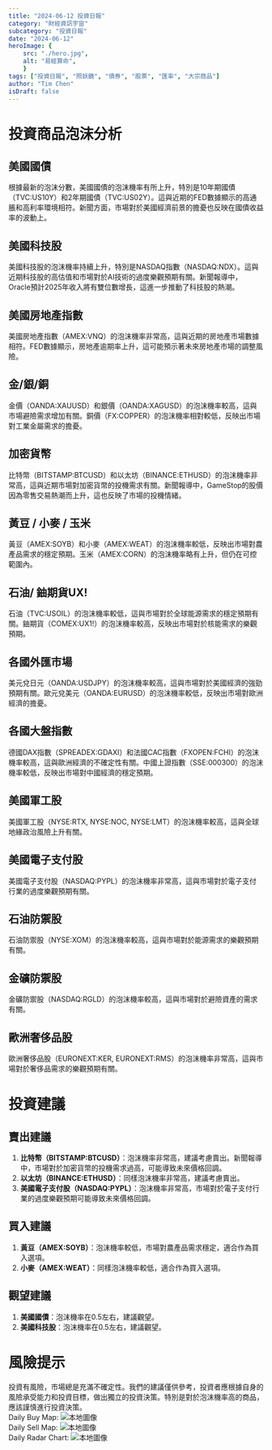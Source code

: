 ```yaml
---
title: "2024-06-12 投資日報"
category: "財經資訊宇宙"
subcategory: "投資日報"
date: "2024-06-12"
heroImage: {
    src: "./hero.jpg",
    alt: "易經算命",
    }
tags: ["投資日報", "照妖鏡", "債券", "股票", "匯率", "大宗商品"]
author: "Tim Chen"
isDraft: false
---
```

# 投資商品泡沫分析

## 美國國債
根據最新的泡沫分數，美國國債的泡沫機率有所上升，特別是10年期國債（TVC:US10Y）和2年期國債（TVC:US02Y）。這與近期的FED數據顯示的高通脹和高利率環境相符。新聞方面，市場對於美國經濟前景的擔憂也反映在國債收益率的波動上。

## 美國科技股
美國科技股的泡沫機率持續上升，特別是NASDAQ指數（NASDAQ:NDX）。這與近期科技股的高估值和市場對於AI技術的過度樂觀預期有關。新聞報導中，Oracle預計2025年收入將有雙位數增長，這進一步推動了科技股的熱潮。

## 美國房地產指數
美國房地產指數（AMEX:VNQ）的泡沫機率非常高，這與近期的房地產市場數據相符。FED數據顯示，房地產逾期率上升，這可能預示著未來房地產市場的調整風險。

## 金/銀/銅
金價（OANDA:XAUUSD）和銀價（OANDA:XAGUSD）的泡沫機率較高，這與市場避險需求增加有關。銅價（FX:COPPER）的泡沫機率相對較低，反映出市場對工業金屬需求的擔憂。

## 加密貨幣
比特幣（BITSTAMP:BTCUSD）和以太坊（BINANCE:ETHUSD）的泡沫機率非常高，這與近期市場對加密貨幣的投機需求有關。新聞報導中，GameStop的股價因為零售交易熱潮而上升，這也反映了市場的投機情緒。

## 黃豆 / 小麥 / 玉米
黃豆（AMEX:SOYB）和小麥（AMEX:WEAT）的泡沫機率較低，反映出市場對農產品需求的穩定預期。玉米（AMEX:CORN）的泡沫機率略有上升，但仍在可控範圍內。

## 石油/ 鈾期貨UX!
石油（TVC:USOIL）的泡沫機率較低，這與市場對於全球能源需求的穩定預期有關。鈾期貨（COMEX:UX1!）的泡沫機率較高，反映出市場對於核能需求的樂觀預期。

## 各國外匯市場
美元兌日元（OANDA:USDJPY）的泡沫機率較高，這與市場對於美國經濟的強勁預期有關。歐元兌美元（OANDA:EURUSD）的泡沫機率較低，反映出市場對歐洲經濟的擔憂。

## 各國大盤指數
德國DAX指數（SPREADEX:GDAXI）和法國CAC指數（FXOPEN:FCHI）的泡沫機率較高，這與歐洲經濟的不確定性有關。中國上證指數（SSE:000300）的泡沫機率較低，反映出市場對中國經濟的穩定預期。

## 美國軍工股
美國軍工股（NYSE:RTX, NYSE:NOC, NYSE:LMT）的泡沫機率較高，這與全球地緣政治風險上升有關。

## 美國電子支付股
美國電子支付股（NASDAQ:PYPL）的泡沫機率非常高，這與市場對於電子支付行業的過度樂觀預期有關。

## 石油防禦股
石油防禦股（NYSE:XOM）的泡沫機率較高，這與市場對於能源需求的樂觀預期有關。

## 金礦防禦股
金礦防禦股（NASDAQ:RGLD）的泡沫機率較高，這與市場對於避險資產的需求有關。

## 歐洲奢侈品股
歐洲奢侈品股（EURONEXT:KER, EURONEXT:RMS）的泡沫機率非常高，這與市場對於奢侈品需求的樂觀預期有關。

# 投資建議

## 賣出建議
1. **比特幣（BITSTAMP:BTCUSD）**：泡沫機率非常高，建議考慮賣出。新聞報導中，市場對於加密貨幣的投機需求過高，可能導致未來價格回調。
2. **以太坊（BINANCE:ETHUSD）**：同樣泡沫機率非常高，建議考慮賣出。
3. **美國電子支付股（NASDAQ:PYPL）**：泡沫機率非常高，市場對於電子支付行業的過度樂觀預期可能導致未來價格回調。

## 買入建議
1. **黃豆（AMEX:SOYB）**：泡沫機率較低，市場對農產品需求穩定，適合作為買入選項。
2. **小麥（AMEX:WEAT）**：同樣泡沫機率較低，適合作為買入選項。

## 觀望建議
1. **美國國債**：泡沫機率在0.5左右，建議觀望。
2. **美國科技股**：泡沫機率在0.5左右，建議觀望。

# 風險提示

投資有風險，市場總是充滿不確定性。我們的建議僅供參考，投資者應根據自身的風險承受能力和投資目標，做出獨立的投資決策。特別是對於泡沫機率高的商品，應該謹慎進行投資決策。
<br />
Daily Buy Map:
![本地圖像](./buyMap.svg)
<br />
Daily Sell Map:
![本地圖像](./sellMap.svg)
<br />
Daily Radar Chart:
![本地圖像](./radar.svg)
<br />
